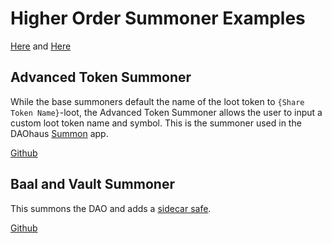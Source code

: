 # Higher Order Summoner Examples

[Here](https://github.com/HausDAO/Baal/tree/feat/baalZodiac/contracts/higherOrderFactories) and [Here](https://github.com/HausDAO/baal-tokens/tree/feat/num2shaman/contracts/hos)

## Advanced Token Summoner

While the base summoners default the name of the loot token to `{Share Token Name}`-loot, the Advanced Token Summoner allows the user to input a custom loot token name and symbol. This is the summoner used in the DAOhaus [Summon](https://summon.daohaus.club/) app.

[Github](https://github.com/HausDAO/Baal/blob/feat/baalZodiac/contracts/higherOrderFactories/BaalAdvTokenSummoner.sol)

## Baal and Vault Summoner

This summons the DAO and adds a [sidecar safe](/contracts/treasury).

[Github](https://github.com/HausDAO/Baal/blob/feat/baalZodiac/contracts/higherOrderFactories/BaalAndVaultSummoner.sol)
